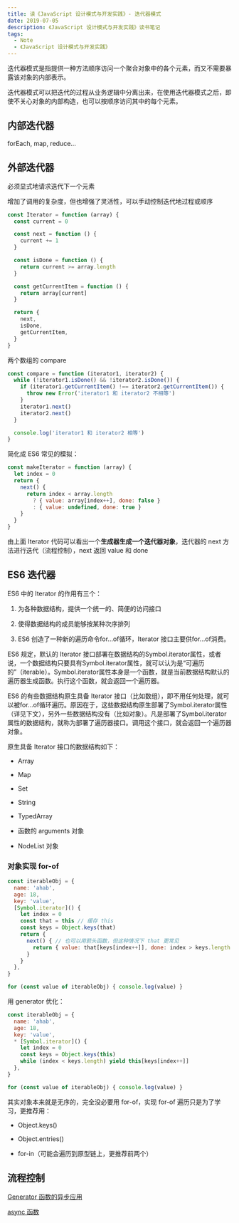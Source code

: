 ```yaml
---
title: 读《JavaScript 设计模式与开发实践》- 迭代器模式
date: 2019-07-05
description: 《JavaScript 设计模式与开发实践》读书笔记
tags:
  - Note
  - 《JavaScript 设计模式与开发实践》
---
```


迭代器模式是指提供一种方法顺序访问一个聚合对象中的各个元素，而又不需要暴露该对象的内部表示。

迭代器模式可以把迭代的过程从业务逻辑中分离出来，在使用迭代器模式之后，即使不关心对象的内部构造，也可以按顺序访问其中的每个元素。

## 内部迭代器

forEach, map, reduce...

## 外部迭代器

必须显式地请求迭代下一个元素

增加了调用的复杂度，但也增强了灵活性，可以手动控制迭代地过程或顺序

```js
const Iterator = function (array) {
  const current = 0

  const next = function () {
    current += 1
  }

  const isDone = function () {
    return current >= array.length
  }

  const getCurrentItem = function () {
    return array[current]
  }

  return {
    next,
    isDone,
    getCurrentItem,
  }
}
```

两个数组的 compare

```js
const compare = function (iterator1, iterator2) {
  while (!iterator1.isDone() && !iterator2.isDone()) {
    if (iterator1.getCurrentItem() !== iterator2.getCurrentItem()) {
      throw new Error('iterator1 和 iterator2 不相等')
    }
    iterator1.next()
    iterator2.next()
  }

  console.log('iterator1 和 iterator2 相等')
}
```

简化成 ES6 常见的模拟：

```js
const makeIterator = function (array) {
  let index = 0
  return {
    next() {
      return index < array.length
        ? { value: array[index++], done: false }
        : { value: undefined, done: true }
    }
  }
}
```

由上面 Iterator 代码可以看出一个**生成器生成一个迭代器对象**，迭代器的 next 方法进行迭代（流程控制），next 返回 value 和 done

## ES6 迭代器

ES6 中的 Iterator 的作用有三个：

1. 为各种数据结构，提供一个统一的、简便的访问接口

2. 使得数据结构的成员能够按某种次序排列

3. ES6 创造了一种新的遍历命令for...of循环，Iterator 接口主要供for...of消费。

ES6 规定，默认的 Iterator 接口部署在数据结构的Symbol.iterator属性，或者说，一个数据结构只要具有Symbol.iterator属性，就可以认为是“可遍历的”（iterable）。Symbol.iterator属性本身是一个函数，就是当前数据结构默认的遍历器生成函数。执行这个函数，就会返回一个遍历器。

ES6 的有些数据结构原生具备 Iterator 接口（比如数组），即不用任何处理，就可以被for...of循环遍历。原因在于，这些数据结构原生部署了Symbol.iterator属性（详见下文），另外一些数据结构没有（比如对象）。凡是部署了Symbol.iterator属性的数据结构，就称为部署了遍历器接口。调用这个接口，就会返回一个遍历器对象。

原生具备 Iterator 接口的数据结构如下：

* Array

* Map

* Set

* String

* TypedArray

* 函数的 arguments 对象

* NodeList 对象

### 对象实现 for-of

```js
const iterableObj = {
  name: 'ahab',
  age: 18,
  key: 'value',
  [Symbol.iterator]() {
    let index = 0
    const that = this // 缓存 this
    const keys = Object.keys(that)
    return {
      next() { // 也可以用箭头函数，但这种情况下 that 更常见
        return { value: that[keys[index++]], done: index > keys.length }
      }
    }
  },
}

for (const value of iterableObj) { console.log(value) }
```

用 generator 优化：

```js
const iterableObj = {
  name: 'ahab',
  age: 18,
  key: 'value',
  * [Symbol.iterator]() {
    let index = 0
    const keys = Object.keys(this)
    while (index < keys.length) yield this[keys[index++]]
  },
}

for (const value of iterableObj) { console.log(value) }
```

其实对象本来就是无序的，完全没必要用 for-of，实现 for-of 遍历只是为了学习，更推荐用：

* Object.keys()

* Object.entries()

* for-in（可能会遍历到原型链上，更推荐前两个）

## 流程控制

[Generator 函数的异步应用](http://es6.ruanyifeng.com/#docs/generator-async)

[async 函数](http://es6.ruanyifeng.com/#docs/async)
